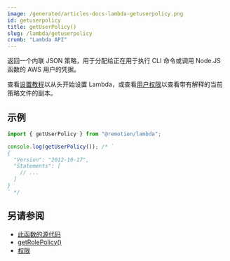 ```yaml
---
image: /generated/articles-docs-lambda-getuserpolicy.png
id: getuserpolicy
title: getUserPolicy()
slug: /lambda/getuserpolicy
crumb: "Lambda API"
---
```


返回一个内联 JSON 策略，用于分配给正在用于执行 CLI 命令或调用 Node.JS 函数的 AWS 用户的凭据。

查看[设置教程](/docs/lambda/setup)以从头开始设置 Lambda，或查看[用户权限](/docs/lambda/permissions#user-permissions)以查看带有解释的当前策略文件的副本。

## 示例

```ts twoslash
import { getUserPolicy } from "@remotion/lambda";

console.log(getUserPolicy()); /* `
{
  "Version": "2012-10-17",
  "Statements": [
    // ...
  ]
}
` */
```

## 另请参阅

- [此函数的源代码](https://github.com/remotion-dev/remotion/blob/main/packages/lambda/src/api/iam-validation/user-permissions.ts)
- [getRolePolicy()](/docs/lambda/getrolepolicy)
- [权限](/docs/lambda/permissions)

